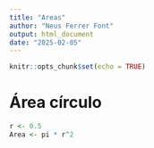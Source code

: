 ```yaml
---
title: "Areas"
author: "Neus Ferrer Font"
output: html_document
date: "2025-02-05"
---
```


```r
knitr::opts_chunk$set(echo = TRUE)
```

# Área círculo

```r
r <- 0.5
Area <- pi * r^2
```

